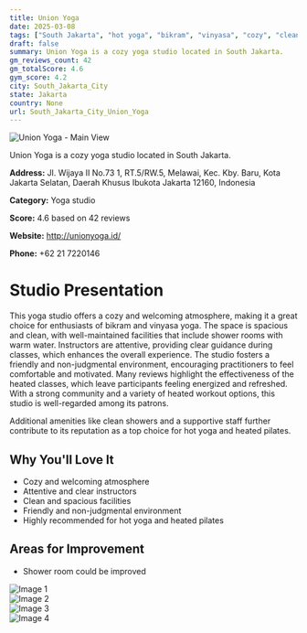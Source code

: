 ```yaml
---
title: Union Yoga
date: 2025-03-08
tags: ["South Jakarta", "hot yoga", "bikram", "vinyasa", "cozy", "clean", "South Jakarta City"]  
draft: false
summary: Union Yoga is a cozy yoga studio located in South Jakarta.
gm_reviews_count: 42
gm_totalScore: 4.6
gym_score: 4.2
city: South_Jakarta_City
state: Jakarta
country: None
url: South_Jakarta_City_Union_Yoga
---
```


<div className="aspect-[16/9] relative my-8">
  <img 
    src="https://lh5.googleusercontent.com/p/AF1QipPWFwaCzJODG4W6ir0cIWmDvDeWnB8IV6QS5ZWJ=w1920-h1080-k-no"
    alt="Union Yoga - Main View"
    className="object-cover absolute inset-0 w-full h-full rounded-lg"
  />
</div>

Union Yoga is a cozy yoga studio located in South Jakarta.

**Address:** Jl. Wijaya II No.73 1, RT.5/RW.5, Melawai, Kec. Kby. Baru, Kota Jakarta Selatan, Daerah Khusus Ibukota Jakarta 12160, Indonesia

**Category:** Yoga studio

**Score:** 4.6 based on 42 reviews

**Website:** http://unionyoga.id/

**Phone:** +62 21 7220146

# Studio Presentation

This yoga studio offers a cozy and welcoming atmosphere, making it a great choice for enthusiasts of bikram and vinyasa yoga. The space is spacious and clean, with well-maintained facilities that include shower rooms with warm water. Instructors are attentive, providing clear guidance during classes, which enhances the overall experience. The studio fosters a friendly and non-judgmental environment, encouraging practitioners to feel comfortable and motivated. Many reviews highlight the effectiveness of the heated classes, which leave participants feeling energized and refreshed. With a strong community and a variety of heated workout options, this studio is well-regarded among its patrons.

Additional amenities like clean showers and a supportive staff further contribute to its reputation as a top choice for hot yoga and heated pilates.

## Why You'll Love It

- Cozy and welcoming atmosphere
- Attentive and clear instructors
- Clean and spacious facilities
- Friendly and non-judgmental environment
- Highly recommended for hot yoga and heated pilates

## Areas for Improvement

- Shower room could be improved

<div className="grid grid-cols-1 xl:grid-cols-2 gap-4 my-8">
<div className="aspect-[4/3] relative"><img src="https://lh5.googleusercontent.com/p/AF1QipP4mS4QyNKQQfG2cYmFnaESsL98pgPilGbS70xG=w1920-h1080-k-no" alt="Image 1" className="object-cover absolute inset-0 w-full h-full rounded-lg" /></div>
<div className="aspect-[4/3] relative"><img src="https://lh5.googleusercontent.com/p/AF1QipObmPPYDDzn2gydz4d22TaPs-GVZF3dFTzldi-2=w1920-h1080-k-no" alt="Image 2" className="object-cover absolute inset-0 w-full h-full rounded-lg" /></div>
<div className="aspect-[4/3] relative"><img src="https://lh5.googleusercontent.com/p/AF1QipNt6z1i-4gfIzPZn7g-UOqiYgjr8QY70IGyiTSI=w1920-h1080-k-no" alt="Image 3" className="object-cover absolute inset-0 w-full h-full rounded-lg" /></div>
<div className="aspect-[4/3] relative"><img src="https://lh5.googleusercontent.com/p/AF1QipNXIy-WaDUQhaADeFEGzC2Rof0CJkGhDGnEYgy6=w1920-h1080-k-no" alt="Image 4" className="object-cover absolute inset-0 w-full h-full rounded-lg" /></div>
</div>
